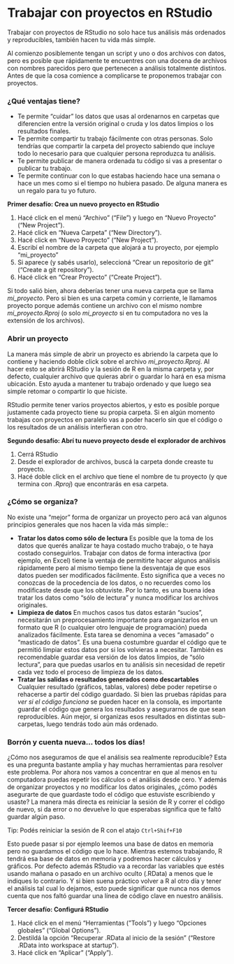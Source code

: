 # Trabajar con proyectos en RStudio

Trabajar con proyectos de RStudio no solo hace tus análisis más ordenados y reproducibles, también hacen tu vida más simple.

Al comienzo posiblemente tengan un script y uno o dos archivos con datos, pero es posible que rápidamente te encuentres con una docena de archivos con nombres parecidos pero que pertenecen a análisis totalmente distintos.
Antes de que la cosa comience a complicarse te proponemos trabajar con proyectos.

### ¿Qué ventajas tiene?

-   Te permite "cuidar" los datos que usas al ordenarnos en carpetas que diferencien entre la versión original o cruda y los datos limpios o los resultados finales.
-   Te permite compartir tu trabajo fácilmente con otras personas. Solo tendrías que compartir la carpeta del proyecto sabiendo que incluye todo lo necesario para que cualquier persona reproduzca tu análisis.
-   Te permite publicar de manera ordenada tu código si vas a presentar o publicar tu trabajo.
-   Te permite continuar con lo que estabas haciendo hace una semana o hace un mes como si el tiempo no hubiera pasado. De alguna manera es un regalo para tu yo futuro.

::: {.alert .alert-info}
**Primer desafío: Crea un nuevo proyecto en RStudio**

1.  Hacé click en el menú "Archivo" ("File") y luego en "Nuevo Proyecto" ("New Project").
2.  Hacé click en "Nueva Carpeta" ("New Directory").
3.  Hacé click en "Nuevo Proyecto" ("New Project").
4.  Escribí el nombre de la carpeta que alojará a tu proyecto, por ejemplo "mi_proyecto"
5.  Si aparece (y sabés usarlo), seleccioná "Crear un repositorio de git" ("Create a git repository").
6.  Hacé click en "Crear Proyecto" ("Create Project").
:::

Si todo salió bien, ahora deberías tener una nueva carpeta que se llama *mi_proyecto*.
Pero si bien es una carpeta común y corriente, le llamamos proyecto porque además contiene un archivo con el mismo nombre *mi_proyecto.Rproj* (o solo *mi_proyecto* si en tu computadora no ves la extensión de los archivos).

### Abrir un proyecto

La manera más simple de abrir un proyecto es abriendo la carpeta que lo contiene y haciendo doble click sobre el archivo *mi_proyecto.Rproj*.
Al hacer esto se abrirá RStudio y la sesión de R en la misma carpeta y, por defecto, cualquier archivo que quieras abrir o guardar lo hará en esa misma ubicación.
Esto ayuda a mantener tu trabajo ordenado y que luego sea simple retomar o compartir lo que hiciste.

RStudio permite tener varios proyectos abiertos, y esto es posible porque justamente cada proyecto tiene su propia carpeta.
Si en algún momento trabajas con proyectos en paralelo vas a poder hacerlo sin que el código o los resultados de un análisis interfieran con otro.

::: {.alert .alert-info}
**Segundo desafío: Abrí tu nuevo proyecto desde el explorador de archivos**

1.  Cerrá RStudio
2.  Desde el explorador de archivos, buscá la carpeta donde creaste tu proyecto.
3.  Hacé doble click en el archivo que tiene el nombre de tu proyecto (y que termina con *.Rproj*) que encontrarás en esa carpeta.
:::

### ¿Cómo se organiza?

No existe una "mejor" forma de organizar un proyecto pero acá van algunos principios generales que nos hacen la vida más simple::

-   **Tratar los datos como sólo de lectura** Es posible que la toma de los datos que querés analizar te haya costado mucho trabajo, o te haya costado conseguirlos. Trabajar con datos de forma interactiva (por ejemplo, en Excel) tiene la ventaja de permitirte hacer algunos análisis rápidamente pero al mismo tiempo tiene la desventaja de que esos datos pueden ser modificados fácilmente. Esto significa que a veces no conozcas de la procedencia de los datos, o no recuerdes como los modificaste desde que los obtuviste. Por lo tanto, es una buena idea tratar los datos como "sólo de lectura" y nunca modificar los archivos originales.
-   **Limpieza de datos** En muchos casos tus datos estarán "sucios", necesitarán un preprocesamiento importante para organizarlos en un formato que R (o cualquier otro lenguaje de programación) pueda analizados fácilmente. Esta tarea se denomina a veces "amasado" o "masticado de datos". Es una buena costumbre guardar el código que te permitió limpiar estos datos por si los volvieras a necesitar. También es recomendable guardar esa versión de los datos limpios, de "sólo lectura", para que puedas usarlos en tu análisis sin necesidad de repetir cada vez todo el proceso de limpieza de los datos.
-   **Tratar las salidas o resultados generados como descartables** Cualquier resultado (gráficos, tablas, valores) debe poder repetirse o rehacerse a partir del código guardado. Si bien las pruebas rápidas para *ver si el código funciona* se pueden hacer en la consola, es importante guardar el código que genera los resultados y asegurarnos de que sean reproducibles. Aún mejor, si organizas esos resultados en distintas sub-carpetas, luego tendrás todo aún más ordenado.

### Borrón y cuenta nueva... todos los días!

¿Cómo nos aseguramos de que el análisis sea realmente reproducible?
Esta es una pregunta bastante amplia y hay muchas herramientas para resolver este problema.
Por ahora nos vamos a concentrar en que al menos en tu computadora puedas repetir los cálculos o el análisis desde cero.
Y además de organizar proyectos y no modificar los datos originales, ¿cómo podés asegurarte de que guardaste todo el código que estuviste escribiendo y usaste?
La manera más directa es reiniciar la sesión de R y correr el código de nuevo, si da error o no devuelve lo que esperabas significa que te faltó guardar algún paso.

::: {.alert .alert-success}
Tip: Podés reiniciar la sesión de R con el atajo `Ctrl+Shif+F10`
:::

Esto puede pasar si por ejemplo leemos una base de datos en memoria pero no guardamos el código que lo hace.
Mientras estemos trabajando, R tendrá esa base de datos en memoria y podremos hacer cálculos y gráficos.
Por defecto además RStudio va a recordar las variables que estés usando mañana o pasado en un archivo oculto (.RData) a menos que le indiques lo contrario.
Y si bien suena práctico volver a R al otro día y tener el análisis tal cual lo dejamos, esto puede significar que nunca nos demos cuenta que nos faltó guardar una línea de código clave en nuestro análisis.

::: {.alert .alert-info}
**Tercer desafío: Configurá RStudio**

1.  Hacé click en el menú "Herramientas ("Tools") y luego "Opciones globales" ("Global Options").
2.  Destildá la opción "Recuperar .RData al inicio de la sesión" ("Restore .RData into workspace at startup").
3.  Hacé click en "Aplicar" ("Apply").
:::
